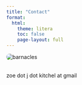 ```yaml
---
title: "Contact"
format:
  html:
    theme: litera
    toc: false
    page-layout: full
---
```


<style>
/* Center images in a row */
.image-row {
  display: flex;
  justify-content: left;
  gap: 2rem; /* spacing between images */
  margin-bottom: 2rem;
}
.image-row img {
  border-radius: 8px;
  max-width: 500px; /* adjust as needed */
  height: auto;
}

</style>

<div class="image-row">
  ![](images/barnacle_wide.jpg){ alt="barnacles"}
  </div>

zoe dot j dot kitchel at gmail

